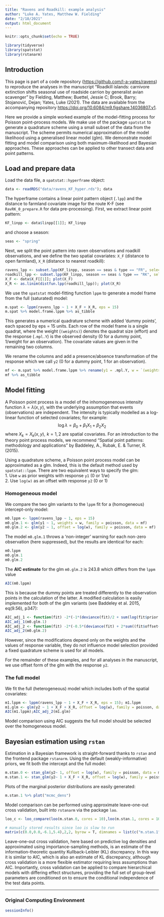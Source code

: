 ```yaml
---
title: "Ravens and Roadkill: example analysis"
author: "Luke A. Yates, Matthew W. Fielding"
date: "2/18/2021"
output: html_document
---
```


```r
knitr::opts_chunk$set(echo = TRUE)
```

```r
library(tidyverse)
library(spatstat)
library(rstanarm)
```
## Introduction
This page is part of a code repository (<https://github.com/l-a-yates/ravens>) to reproduce the analyses in the manuscript “Roadkill islands: carnivore extinction shifts seasonal use of roadside carrion by generalist avian scavenger” by Fielding, Matthew; Buettel, Jessie C; Brook, Barry; Stojanović, Dejan; Yates, Luke (2021). The data are available from the accompanying repository <https://doi.org/10.6084/m9.figshare.14036807.v1>.

Here we provide a simple worked example of the model-fitting process for Poisson point-process models. We make use of the package `spatstat` to generate a quadrature scheme using a small subset of the data from the manuscript. The scheme permits numerical approximation of the model likelihood using a generalised linear model (glm). We demonstrate model fitting and model comparison using both maximum-likelihood and Bayesian approaches. These approaches can be applied to other transect data and point patterns.

## Load and prepare data   
Load the data file, a `spatstat::hyperframe` object:
```r
data <- readRDS("data/ravens_KF_hyper.rds"); data
```
The hyperframe contains a linear point pattern object (`.lpp`) and the distance to farmland covariate image for the route K-F (see `RavRK_0_prepare.R` for data pre-processing). First, we extract linear point pattern:
```r
KF_linpp <- data$linpp[[1]]; KF_linpp
```
and choose a season:
```r
seas <- "spring"
```

Next, we split the point pattern into raven observations and roadkill observations, and we define the two spatial covariates: `X_F` (distance to open farmland), `X_R` (distance to nearest roadkill):
```r
ravens_lpp <- subset.lpp(KF_linpp, season == seas & type == "FR", select = F); plot(ravens_lpp)
roadkill_lpp <- subset.lpp(KF_linpp, season == seas & type == "RK", select = F); plot(roadkill_lpp)
X_F <- data$X_F[[1]]; plot(X_F)
X_R <- as.linim(distfun.lpp(roadkill_lpp)); plot(X_R)
```

We use the `spatstat` model-fitting function `lppm` to generate a model frame from the full (saturated) model:
```r
m.spat <- lppm(ravens_lpp ~ 1 + X_F + X_R, eps = 15) 
m.spat %>% model.frame.lppm %>% as_tibble
```

This generates a numerical quadrature scheme with added 'dummy points', each spaced by eps = 15 units. Each row of the model frame is a single quadrat, where the weight (`(weights)`) denotes the quadrat size (effort) and the response (`.mpl.Y`) is the observed density (0 for a dummy point, 1/weight for an observation). The covariate values are given in the remaining two columns. 

We rename the columns and add a presence/absence transformation of the response which we call `y2` (0 for a dummy point, 1 for an observation). 
```r
mf <- m.spat %>% model.frame.lppm %>% rename(y1 = .mpl.Y, w = `(weights)`) %>% mutate(y2 = as.numeric(y1>0))
mf %>% as_tibble
```


## Model fitting
A Poisson point process is a model of the inhomogenenous intensity function $\lambda=\lambda(x,y)$, with the underlying assumption that events (observations) are independent. The intensity is typically modelled as a log-linear function of selected covariates; for example:
$$\mbox{log}\,\lambda = \beta_0 + \beta_1X_1 + \beta_2X_2$$
where $X_k = X_k(x,y),\,\,k =1,2$ are spatial covariates. For an introduction to the theory point process models, we recommend "Spatial point patterns: methodology and applications" by Baddeley, A., Rubak, E. & Turner, R. (2015).

Using a quadrature scheme, a Poisson point process model can be approximated as a glm. Indeed, this is the default method used by `spatstat::lppm`. There are two equivalent ways to specify the glm:  
1. Use `w` as prior weights with response `y1`  (0 or 1/w)    
2. Use `log(w)` as an offset with response `y2` (0 or 1)  

### Homogeneous model
We compare the two glm variants to the `lppm` fit for a (homogeneous) intercept-only model:
```r
m0.lppm <- lppm(ravens_lpp ~ 1, eps = 15)
m0.glm.1 <- glm(y1 ~ 1, weights = w, family = poisson, data = mf)
m0.glm.2 <- glm(y2 ~ 1, offset = log(w), family = poisson, data = mf)
```
The model `m0.glm.1` throws a 'non-integer' warning for each non-zero observation (here suppressed), but the results are identical for each:
```r
m0.lppm
m0.glm.1
m0.glm.2
```

The **AIC estimate** for the glm `m0.glm.2` is $243.8$ which differs from the `lppm` value
```r
AIC(m0.lppm)
```
This is because the dummy points are treated differently to the observation points in the calculation of the latter. A modified calculation is easily implemented for both of the glm variants (see Baddeley et al. 2015, eq(9.56), p347):
```r
AIC_adj_1 <- function(fit) -2*(-1*(deviance(fit)/2 + sum(log(fit$prior.weights[(fit$y>0)])) + sum(fit$y>0)) - length(coef(fit)))
AIC_adj_1(m0.glm.1)
AIC_adj_2 <- function(fit) -2*(-0.5*(deviance(fit) + 2*sum((fit$offset+1)*fit$y)) - length(coef(fit)))
AIC_adj_2(m0.glm.2)
```
However, since the modifications depend only on the weights and the values of response variable, they do not influence model selection provided a fixed quadrature scheme is used for all models. 

For the remainder of these examples, and for all analyses in the manuscript, we use offset form of the glm with the response `y2`.   

### The full model
We fit the full (heterogeneous) model which includes both of the spatial covariates:
```r
m1.lppm <- lppm(ravens_lpp ~ 1 + X_F + X_R, eps = 15); m1.lppm
m1.glm <- glm(y2 ~ 1 + X_F + X_R, offset = log(w), family = poisson, data = mf); m1.glm
AIC(m1.lppm);AIC_adj_2(m1.glm) 
```
Model comparison using AIC suggests the full model should be selected over the homogeneous model. 

## Bayesian estimation using `rstan`
Estimation in a Bayesian framework is straight-forward thanks to `rstan` and the frontend package `rstanarm`. Using the default (weakly-informative) priors, we fit both the intercept and the full model:
```r
m.stan.0 <- stan_glm(y2~ 1, offset = log(w), family = poisson, data = mf, cores = 4); m.stan.0
m.stan.1 <- stan_glm(y2~ 1 + X_F + X_R, offset = log(w), family = poisson, data = mf, cores = 4); m.stan.1
```
Plots of the marginal posterior distributions are easily generated:
```r
m.stan.1 %>% plot("mcmc_dens")
```

Model comparison can be performed using approximate leave-one-out cross validation, built into `rstanarm` via the package `loo`. 
```r
loo_c <- loo_compare(loo(m.stan.0, cores = 10),loo(m.stan.1, cores = 10)) 
```
```r
# manually stored results since loo is slow to run
matrix(c(0.0,0.0,-6.1,5.4),2,2, byrow = T, dimnames = list(c("m.stan.1","m.stan.0"),c("elpd_diff","se_diff"))) 
```
Leave-one-out cross validation, here based on predictive log densities and approximated using importance-sampling methods, is an estimate of the information-theoretic quantity Kullback-Leibler (KL) discrepancy. In this way it is similar to AIC, which is also an estimate of KL discrepancy, although cross validation is a more flexible estimator requiring less assumptions than AIC. Importantly, cross validation can be applied to compare hierarchical models with differing effect structures, providing the full set of group-level parameters are conditioned on to ensure the conditional independence of the test data points. 

---

### Original Computing Environment
```r
sessionInfo()
```

